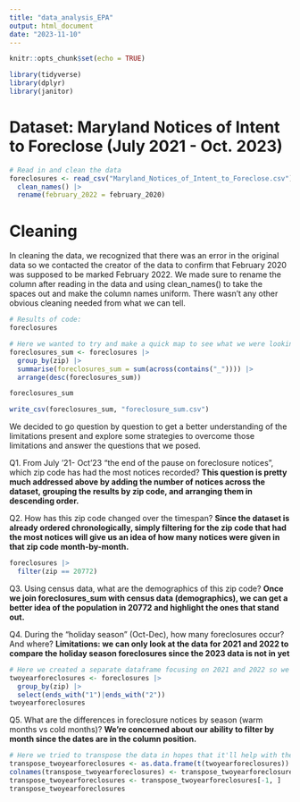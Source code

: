 ```yaml
---
title: "data_analysis_EPA"
output: html_document
date: "2023-11-10"
---
```


```r
knitr::opts_chunk$set(echo = TRUE)
```

```r
library(tidyverse)
library(dplyr)
library(janitor)
```
# Dataset: Maryland Notices of Intent to Foreclose (July 2021 - Oct. 2023)

```r
# Read in and clean the data
foreclosures <- read_csv("Maryland_Notices_of_Intent_to_Foreclose.csv") |> 
  clean_names() |> 
  rename(february_2022 = february_2020)
```
# Cleaning
In cleaning the data, we recognized that there was an error in the original data so we contacted the creator of the data to confirm that February 2020 was supposed to be marked February 2022. We made sure to rename the column after reading in the data and using clean_names() to take the spaces out and make the column names uniform. There wasn’t any other obvious cleaning needed from what we can tell.
```r
# Results of code: 
foreclosures
```
```r
# Here we wanted to try and make a quick map to see what we were looking at other than just a table of numbers.
foreclosures_sum <- foreclosures |>
  group_by(zip) |>
  summarise(foreclosures_sum = sum(across(contains("_")))) |>
  arrange(desc(foreclosures_sum))

foreclosures_sum

write_csv(foreclosures_sum, "foreclosure_sum.csv")
```
We decided to go question by question to get a better understanding of the limitations present and explore some strategies to overcome those limitations and answer the questions that we posed.

Q1. From July '21- Oct'23 "the end of the pause on foreclosure notices", which zip code has had the most notices recorded?
**This question is pretty much addressed above by adding the number of notices across the dataset, grouping the results by zip code, and arranging them in descending order.**

Q2. How has this zip code changed over the timespan?
**Since the dataset is already ordered chronologically, simply filtering for the zip code that had the most notices will give us an idea of how many notices were given in that zip code month-by-month.**
```r
foreclosures |> 
  filter(zip == 20772)
```

Q3. Using census data, what are the demographics of this zip code?
**Once we join foreclosures_sum with census data (demographics), we can get a better idea of the population in 20772 and highlight the ones that stand out.**

Q4. During the "holiday season" (Oct-Dec), how many foreclosures occur? And where?
**Limitations: we can only look at the data for 2021 and 2022 to compare the holiday season foreclosures since the 2023 data is not in yet**
```r
# Here we created a separate dataframe focusing on 2021 and 2022 so we could parse through the data that qualifies for this question
twoyearforeclosures <- foreclosures |> 
  group_by(zip) |>
  select(ends_with("1")|ends_with("2"))
twoyearforeclosures
```
Q5. What are the differences in foreclosure notices by season (warm months vs cold months)?
**We're concerned about our ability to filter by month since the dates are in the column position.**
```r
# Here we tried to transpose the data in hopes that it'll help with the filtering
transpose_twoyearforeclosures <- as.data.frame(t(twoyearforeclosures))
colnames(transpose_twoyearforeclosures) <- transpose_twoyearforeclosures[1, ]
transpose_twoyearforeclosures <- transpose_twoyearforeclosures[-1, ]
transpose_twoyearforeclosures
```
